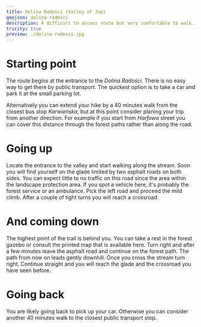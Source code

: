 ```yaml
---
title: Dolina Radości (Valley of Joy)
geojson: dolina-radosci
description: A difficult to access route but very comfortable to walk.
tricity: true
preview: ./dolina-radosci.jpg
---
```


# Starting point

The route begins at the entrance to the _Dolina Radości_. There is no easy way to get there
by public transport. The quickest option is to take a car and park it at the small parking lot.

Alternatively you can extend your hike by a 40 minutes walk from the closest bus stop _Karwieńska_, but at this point consider planing your trip
from another direction. For example if you start from _Harfowa_ street you can cover this distance through the forest paths rather
than along the road.

# Going up

Locate the entrance to the valley and start walking along the stream. Soon you will find yourself on the glade limited by two asphalt roads
on both sides. You can expect little to no traffic on this road since the area within the landscape
protection area. If you spot a vehicle here, it's probably the forest service or an ambulance.
Pick the left road and proceed the mild climb. After a couple of tight turns you will reach a crossroad.

# And coming down

The highest point of the trail is behind you. You can take a rest in the forest gazebo or consult the printed map that is available here.
Turn right and after a few minutes leave the asphalt road and continue on the forest path. The path from now on leads gently downhill.
Once you cross the stream turn right. Continue straight and you will reach the glade and the crossroad you have seen before.

# Going back

You are likely going back to pick up your car. Otherwise you can consider another 40 minutes walk to the closest public transport stop.
